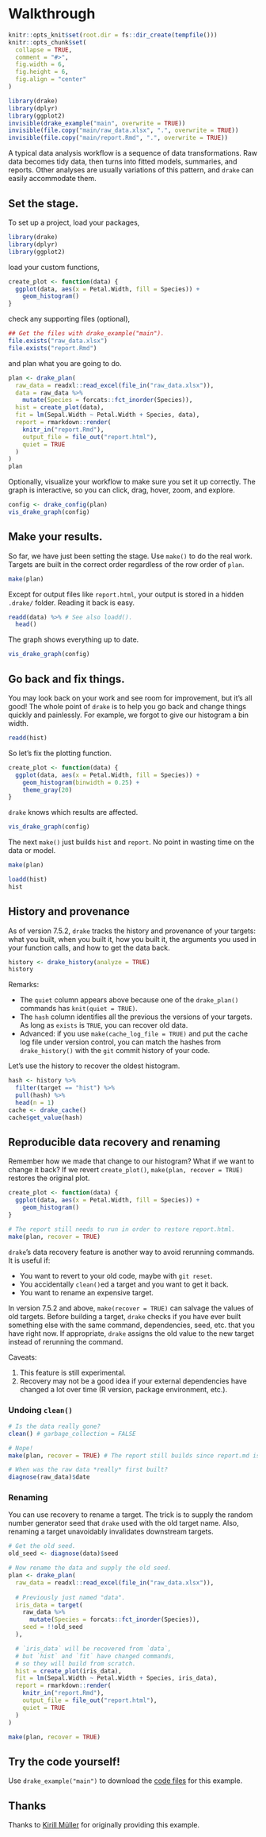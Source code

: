 # Walkthrough {#walkthrough}

```r
knitr::opts_knit$set(root.dir = fs::dir_create(tempfile()))
knitr::opts_chunk$set(
  collapse = TRUE,
  comment = "#>",
  fig.width = 6,
  fig.height = 6,
  fig.align = "center"
)
```

```r
library(drake)
library(dplyr)
library(ggplot2)
invisible(drake_example("main", overwrite = TRUE))
invisible(file.copy("main/raw_data.xlsx", ".", overwrite = TRUE))
invisible(file.copy("main/report.Rmd", ".", overwrite = TRUE))
```

A typical data analysis workflow is a sequence of data transformations. Raw data becomes tidy data, then turns into fitted models, summaries, and reports. Other analyses are usually variations of this pattern, and `drake` can easily accommodate them.

## Set the stage.

To set up a project, load your packages,

```r
library(drake)
library(dplyr)
library(ggplot2)
```

load your custom functions,

```r
create_plot <- function(data) {
  ggplot(data, aes(x = Petal.Width, fill = Species)) +
    geom_histogram()
}
```

check any supporting files (optional),

```r
## Get the files with drake_example("main").
file.exists("raw_data.xlsx")
file.exists("report.Rmd")
```

and plan what you are going to do.

```r
plan <- drake_plan(
  raw_data = readxl::read_excel(file_in("raw_data.xlsx")),
  data = raw_data %>%
    mutate(Species = forcats::fct_inorder(Species)),
  hist = create_plot(data),
  fit = lm(Sepal.Width ~ Petal.Width + Species, data),
  report = rmarkdown::render(
    knitr_in("report.Rmd"),
    output_file = file_out("report.html"),
    quiet = TRUE
  )
)
plan
```

Optionally, visualize your workflow to make sure you set it up correctly. The graph is interactive, so you can click, drag, hover, zoom, and explore.

```r
config <- drake_config(plan)
vis_drake_graph(config)
```

## Make your results.

So far, we have just been setting the stage. Use `make()` to do the real work. Targets are built in the correct order regardless of the row order of `plan`.

```r
make(plan)
```

Except for output files like `report.html`, your output is stored in a hidden `.drake/` folder. Reading it back is easy.

```r
readd(data) %>% # See also loadd().
  head()
```

The graph shows everything up to date.

```r
vis_drake_graph(config)
```

## Go back and fix things.

You may look back on your work and see room for improvement, but it's all good! The whole point of `drake` is to help you go back and change things quickly and painlessly. For example, we forgot to give our histogram a bin width.

```r
readd(hist)
```

So let's fix the plotting function.

```r
create_plot <- function(data) {
  ggplot(data, aes(x = Petal.Width, fill = Species)) +
    geom_histogram(binwidth = 0.25) +
    theme_gray(20)
}
```

`drake` knows which results are affected.

```r
vis_drake_graph(config)
```

The next `make()` just builds `hist` and `report`. No point in wasting time on the data or model.

```r
make(plan)
```

```r
loadd(hist)
hist
```

## History and provenance

As of version 7.5.2, `drake` tracks the history and provenance of your targets:
what you built, when you built it, how you built it, the arguments you
used in your function calls, and how to get the data back.

```r
history <- drake_history(analyze = TRUE)
history
```

Remarks:

- The `quiet` column appears above because one of the `drake_plan()` commands has `knit(quiet = TRUE)`.
- The `hash` column identifies all the previous the versions of your targets. As long as `exists` is `TRUE`, you can recover old data.
- Advanced: if you use `make(cache_log_file = TRUE)` and put the cache log file under version control, you can match the hashes from `drake_history()` with the `git` commit history of your code.

Let's use the history to recover the oldest histogram.

```r
hash <- history %>%
  filter(target == "hist") %>%
  pull(hash) %>%
  head(n = 1)
cache <- drake_cache()
cache$get_value(hash)
```

## Reproducible data recovery and renaming

Remember how we made that change to our histogram? What if we want to change it back? If we revert `create_plot()`, `make(plan, recover = TRUE)` restores the original plot.

```r
create_plot <- function(data) {
  ggplot(data, aes(x = Petal.Width, fill = Species)) +
    geom_histogram()
}

# The report still needs to run in order to restore report.html.
make(plan, recover = TRUE)
```

`drake`'s data recovery feature is another way to avoid rerunning commands. It is useful if:

- You want to revert to your old code, maybe with `git reset`.
- You accidentally `clean()`ed a target and you want to get it back.
- You want to rename an expensive target.

In version 7.5.2 and above, `make(recover = TRUE)` can salvage the values of old targets. Before building a target, `drake` checks if you have ever built something else with the same command, dependencies, seed, etc. that you have right now. If appropriate, `drake` assigns the old value to the new target instead of rerunning the command.

Caveats:

1. This feature is still experimental.
2. Recovery may not be a good idea if your external dependencies have changed a lot over time (R version, package environment, etc.).

### Undoing `clean()`

```r
# Is the data really gone?
clean() # garbage_collection = FALSE

# Nope!
make(plan, recover = TRUE) # The report still builds since report.md is gone.

# When was the raw data *really* first built?
diagnose(raw_data)$date
```

### Renaming

You can use recovery to rename a target. The trick is to supply the random number generator seed that `drake` used with the old target name. Also, renaming a target unavoidably invalidates downstream targets.

```r
# Get the old seed.
old_seed <- diagnose(data)$seed

# Now rename the data and supply the old seed.
plan <- drake_plan(
  raw_data = readxl::read_excel(file_in("raw_data.xlsx")),
  
  # Previously just named "data".
  iris_data = target(
    raw_data %>%
      mutate(Species = forcats::fct_inorder(Species)),
    seed = !!old_seed
  ),

  # `iris_data` will be recovered from `data`,
  # but `hist` and `fit` have changed commands,
  # so they will build from scratch.
  hist = create_plot(iris_data),
  fit = lm(Sepal.Width ~ Petal.Width + Species, iris_data),
  report = rmarkdown::render(
    knitr_in("report.Rmd"),
    output_file = file_out("report.html"),
    quiet = TRUE
  )
)

make(plan, recover = TRUE)
```

## Try the code yourself!

Use `drake_example("main")` to download the [code files](#projects) for this example.

## Thanks

Thanks to [Kirill Müller](https://github.com/krlmlr) for originally providing this example.
